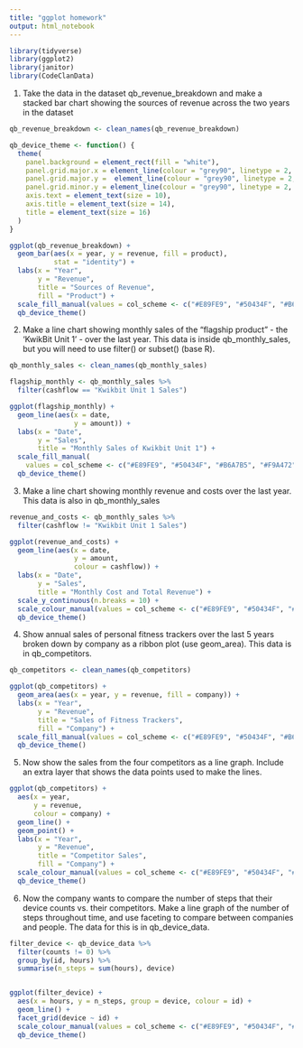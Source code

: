 ```yaml
---
title: "ggplot homework"
output: html_notebook
---
```


```r
library(tidyverse)
library(ggplot2)
library(janitor)
library(CodeClanData)
```

1. Take the data in the dataset qb_revenue_breakdown and make a stacked bar chart showing the sources of revenue across the two years in the dataset
```r
qb_revenue_breakdown <- clean_names(qb_revenue_breakdown)

qb_device_theme <- function() {
  theme(
    panel.background = element_rect(fill = "white"),
    panel.grid.major.x = element_line(colour = "grey90", linetype = 2, size = 0.5),
    panel.grid.major.y =  element_line(colour = "grey90", linetype = 2, size = 0.5),
    panel.grid.minor.y = element_line(colour = "grey90", linetype = 2, size = 0.5),
    axis.text = element_text(size = 10),
    axis.title = element_text(size = 14),
    title = element_text(size = 16)
  )
}

ggplot(qb_revenue_breakdown) +
  geom_bar(aes(x = year, y = revenue, fill = product), 
           stat = "identity") +
  labs(x = "Year",
       y = "Revenue",
       title = "Sources of Revenue",
       fill = "Product") +
  scale_fill_manual(values = col_scheme <- c("#E89FE9", "#50434F", "#B6A7B5", "#F9A472", "#BD7040")) +
  qb_device_theme()
```

2. Make a line chart showing monthly sales of the “flagship product” - the ‘KwikBit Unit 1’ - over the last year. This data is inside qb_monthly_sales, but you will need to use filter() or subset() (base R).

```r
qb_monthly_sales <- clean_names(qb_monthly_sales)

flagship_monthly <- qb_monthly_sales %>% 
  filter(cashflow == "Kwikbit Unit 1 Sales")

ggplot(flagship_monthly) +
  geom_line(aes(x = date,
                y = amount)) +
  labs(x = "Date",
       y = "Sales",
       title = "Monthly Sales of Kwikbit Unit 1") +
  scale_fill_manual(
    values = col_scheme <- c("#E89FE9", "#50434F", "#B6A7B5", "#F9A472", "#BD7040")) +
  qb_device_theme()
```
3. Make a line chart showing monthly revenue and costs over the last year. This data is also in qb_monthly_sales

```r
revenue_and_costs <- qb_monthly_sales %>% 
  filter(cashflow != "Kwikbit Unit 1 Sales")

ggplot(revenue_and_costs) +
  geom_line(aes(x = date,
                y = amount,
                colour = cashflow)) +
  labs(x = "Date",
       y = "Sales",
       title = "Monthly Cost and Total Revenue") +
  scale_y_continuous(n.breaks = 10) +
  scale_colour_manual(values = col_scheme <- c("#E89FE9", "#50434F", "#B6A7B5", "#F9A472", "#BD7040")) +
  qb_device_theme()

```
4. Show annual sales of personal fitness trackers over the last 5 years broken down by company as a ribbon plot (use geom_area). This data is in qb_competitors.

```r
qb_competitors <- clean_names(qb_competitors)

ggplot(qb_competitors) +
  geom_area(aes(x = year, y = revenue, fill = company)) +
  labs(x = "Year",
       y = "Revenue",
       title = "Sales of Fitness Trackers",
       fill = "Company") +
  scale_fill_manual(values = col_scheme <- c("#E89FE9", "#50434F", "#B6A7B5", "#F9A472", "#BD7040")) +
  qb_device_theme()
```

5. Now show the sales from the four competitors as a line graph. Include an extra layer that shows the data points used to make the lines.

```r
ggplot(qb_competitors) +
  aes(x = year,
      y = revenue,
      colour = company) +
  geom_line() +
  geom_point() +
  labs(x = "Year",
       y = "Revenue",
       title = "Competitor Sales",
       fill = "Company") + 
  scale_colour_manual(values = col_scheme <- c("#E89FE9", "#50434F", "#B6A7B5", "#F9A472", "#BD7040")) +
  qb_device_theme()
```
6. Now the company wants to compare the number of steps that their device counts vs. their competitors. Make a line graph of the number of steps throughout time, and use faceting to compare between companies and people. The data for this is in qb_device_data.


```r
filter_device <- qb_device_data %>% 
  filter(counts != 0) %>% 
  group_by(id, hours) %>% 
  summarise(n_steps = sum(hours), device)


ggplot(filter_device) +
  aes(x = hours, y = n_steps, group = device, colour = id) +
  geom_line() +
  facet_grid(device ~ id) +
  scale_colour_manual(values = col_scheme <- c("#E89FE9", "#50434F", "#B6A7B5", "#F9A472", "#BD7040")) +
  qb_device_theme()
```

